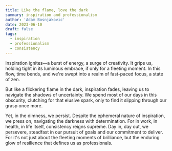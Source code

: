 ```yaml
---
title: Like the flame, love the dark
summary: inspiration and professionalism
author: 'Adam Bosnjakovic'
date: 2023-06-10
draft: false
tags:
  - inspiration
  - professionalism
  - consistency
---
```


Inspiration ignites—a burst of energy, a surge of creativity. It grips us, holding tight in its luminous embrace, if only for a fleeting moment. In this flow, time bends, and we're swept into a realm of fast-paced focus, a state of zen.

But like a flickering flame in the dark, inspiration fades, leaving us to navigate the shadows of uncertainty. We spend most of our days in this obscurity, clutching for that elusive spark, only to find it slipping through our grasp once more.

Yet, in the dimness, we persist. Despite the ephemeral nature of inspiration, we press on, navigating the darkness with determination. For in work, in health, in life itself, consistency reigns supreme. Day in, day out, we persevere, steadfast in our pursuit of goals and our commitment to deliver. For it's not just about the fleeting moments of brilliance, but the enduring glow of resilience that defines us as professionals.
